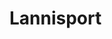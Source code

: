 
# Lannisport
<ProjectDetails
  floatRight
  region="Westerlands"
  house="House Lannister of Lannisport"
  type="City"
  status="Completed"
  warp="/warp lannisport"
  projectLead="Contra"
  dateStarted="2014-01-29T08:00:00+00:00"
  dateCompleted="2014-01-29T08:00:00+00:00"
/>
